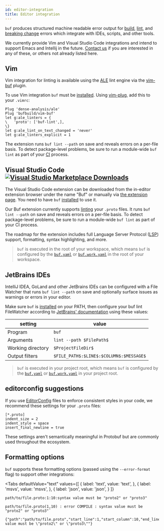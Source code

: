 ```yaml
---
id: editor-integration
title: Editor integration
---
```


`buf` produces structured machine readable error output for
[build](build/usage), [lint](lint/overview), and
[breaking change](breaking/overview) errors which integrate with IDEs, scripts,
and other tools.

We currently provide Vim and Visual Studio Code integrations and intend to
support Emacs and Intellij in the future. [Contact us](contact) if you are
interested in any of these, or others not already listed here.

## Vim

Vim integration for linting is available using the
[ALE](https://github.com/dense-analysis/ale) lint engine via the
[vim-buf](https://github.com/bufbuild/vim-buf) plugin.

To use Vim integration `buf` must be [installed](installation.md). Using
[vim-plug](https://github.com/junegunn/vim-plug), add this to your `.vimrc`:

```vim
Plug 'dense-analysis/ale'
Plug 'bufbuild/vim-buf'
let g:ale_linters = {
\   'proto': ['buf-lint',],
\}
let g:ale_lint_on_text_changed = 'never'
let g:ale_linters_explicit = 1
```

The extension runs `buf lint --path` on save and reveals errors on a per-file
basis. To detect package-level problems, be sure to run a module-wide `buf lint`
as part of your [CI](ci-cd/setup) process.

## Visual Studio Code [![Visual Studio Marketplace Downloads](https://img.shields.io/visual-studio-marketplace/d/bufbuild.vscode-buf?color=2048ff&label=Buf&logo=visual-studio-code&style=flat-squar)](https://marketplace.visualstudio.com/items?itemName=bufbuild.vscode-buf)

The Visual Studio Code extension can be downloaded from the in-editor extension
browser under the name "Buf" or manually via
[the extension page](https://marketplace.visualstudio.com/items?itemName=bufbuild.vscode-buf).
You need to have `buf` [installed](installation.md) to use it.

Our Buf extension currently supports [linting] your `.proto` files. It runs
`buf lint --path` on save and reveals errors on a per-file basis. To detect
package-level problems, be sure to run a module-wide `buf lint` as part of your
CI process.

The roadmap for the extension includes full Language Server Protocol ([LSP])
support, formatting, syntax highlighting, and more.

> `buf` is executed in the root of your workspace, which means `buf` is
> configured by the [`buf.yaml`](configuration/v1/buf-yaml) or
> [`buf.work.yaml`](configuration/v1/buf-work-yaml) in the root of your
> workspace.

## JetBrains IDEs

IntelliJ IDEA, GoLand and other JetBrains IDEs can be configured with a File
Watcher that runs `buf lint --path` on save and optionally surface issues as
warnings or errors in your editor.

Make sure `buf` is [installed](installation.md) on your PATH, then configure
your buf lint FileWatcher according to
[JetBrains' documentation](https://www.jetbrains.com/help/idea/using-file-watchers.html)
using these values:

| setting           | value                                   |
| ----------------- | --------------------------------------- |
| Program           | `buf`                                   |
| Arguments         | `lint --path $FilePath$`                |
| Working directory | `$ProjectFileDir$`                      |
| Output filters    | `$FILE_PATH$:$LINE$:$COLUMN$:$MESSAGE$` |

> `buf` is executed in your project root, which means `buf` is configured by the
> [`buf.yaml`](configuration/v1/buf-yaml) or
> [`buf.work.yaml`](configuration/v1/buf-work-yaml) in your project root.

## editorconfig suggestions

If you use [EditorConfig] files to enforce consistent styles in your code, we
recommend these settings for your `.proto` files:

```editorconfig
[*.proto]
indent_size = 2
indent_style = space
insert_final_newline = true
```

These settings aren't semantically meaningful in Protobuf but are commonly used
throughout the ecosystem.

## Formatting options

`buf` supports these formatting options (passed using the `--error-format` flag)
to support other integrations:


<Tabs defaultValue="text"
  values={[
    { label: 'text', value: 'text', },
    { label: 'msvs', value: 'msvs', },
    { label: 'json', value: 'json', }
  ]}
>
<TabItem value="text">

```
path/to/file.proto:1:10:syntax value must be "proto2" or "proto3"
```

</TabItem>
<TabItem value="msvs">

```
path/to/file.proto(1,10) : error COMPILE : syntax value must be "proto2" or "proto3"`
```

</TabItem>
<TabItem value="json">

```
{"path":"path/to/file.proto","start_line":1,"start_column":10,"end_line":1,"end_column":10,"type":"COMPILE","message":"syntax value must be \"proto2\" or \"proto3\""}
```

</TabItem>
</Tabs>

[editorconfig]: https://editorconfig.org
[linting]: https://docs.buf.build/lint/overview
[lsp]:
  https://code.visualstudio.com/api/language-extensions/language-server-extension-guide
